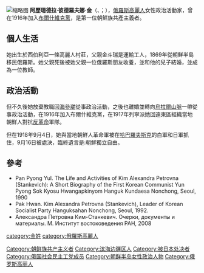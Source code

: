 [[File:Kim-Stankevich1917.jpg|缩略图]]
'''阿歷珊德拉·彼德羅夫娜·金'''（{{lang-ru|Александра Петровна Ким-Станкевич}}、{{lang-ko|김알렉산드라}}；{{bd|1885年|2月22日|1918年|9月16日}}），[[俄羅斯|俄羅斯]][[高麗人|高麗人]]女性政治活動家，曾在1916年加入[[布爾什維克黨|布爾什維克黨]]，是第一位朝鮮族共產主義者。

==個人生活==
她出生於西伯利亞一條高麗人村莊，父親金斗瑞是運輸工人，1869年從朝鮮半島移民俄羅斯。她父親死後被她父親一位俄羅斯朋友收養，並和他的兒子結婚，並成為一位教師。

==政治活動==
但不久後她放棄教職回[[海參崴|海參崴]]從事政治活動，之後也離婚並轉向[[烏拉爾山脈|烏拉爾山脈]]一帶從事政治活動，在1916年加入布爾什維克黨，在1917年列寧派她回遠東區經織當地朝鮮人對抗[[反革命|反革命]]軍隊。

但在1918年9月4日，她與當地朝鮮人革命軍被在[[哈巴羅夫斯克|哈巴羅夫斯克]]的白軍和日軍抓住，9月16日被處決，臨終遺言是:朝鮮獨立自由。

==參考==
*Pan Pyong Yul. The Life and Activities of Kim Alexandra Petrovna (Stankevich): A Short Biography of the First Korean Communist Yun Pyong Sok Kyosu Hwangapkinyom Hanguk Kundaesa Nonchong, Seoul, 1990
*Pak Hwan. Kim Alexandra Petrovna (Stankevich), Leader of Korean Socialist Party Hanguksahan Nonchong, Seoul, 1992.
*Александра Петровна Ким-Станкевич. Очерки, документы и материалы. М. Институт востоковедения РАН, 2008

{{Authority control}}
[[category:金姓|category:金姓]]
[[category:俄羅斯高麗人|category:俄羅斯高麗人]]
[[Category:朝鲜族共产主义者|Category:朝鲜族共产主义者]]
[[Category:滨海边疆区人|Category:滨海边疆区人]]
[[Category:被日本处决者|Category:被日本处决者]]
[[Category:俄国社会民主工党成员|Category:俄国社会民主工党成员]]
[[Category:朝鲜半岛女性政治人物|Category:朝鲜半岛女性政治人物]]
[[Category:俄罗斯高丽人|Category:俄罗斯高丽人]]